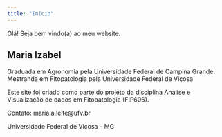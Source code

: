 ```yaml
---
title: "Início"
---
```


Olá! Seja bem vindo(a) ao meu website.

## Maria Izabel

Graduada em Agronomia pela Universidade Federal de Campina Grande.
Mestranda em Fitopatologia pela Universidade Federal de Viçosa 

Este site foi criado como parte do projeto da disciplina Análise e Visualização de dados em Fitopatologia (FIP606).

Contato: maria.a.leite\@ufv.br

Universidade Federal de Viçosa – MG
